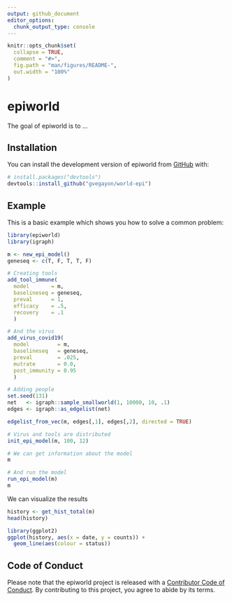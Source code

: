 ```yaml
---
output: github_document
editor_options: 
  chunk_output_type: console
---
```


<!-- README.md is generated from README.Rmd. Please edit that file -->

```r
knitr::opts_chunk$set(
  collapse = TRUE,
  comment = "#>",
  fig.path = "man/figures/README-",
  out.width = "100%"
)
```

# epiworld

<!-- badges: start -->
<!-- badges: end -->

The goal of epiworld is to ...

## Installation

You can install the development version of epiworld from [GitHub](https://github.com/) with:

``` r
# install.packages("devtools")
devtools::install_github("gvegayon/world-epi")
```

## Example

This is a basic example which shows you how to solve a common problem:

```r
library(epiworld)
library(igraph)

m <- new_epi_model()
geneseq <- c(T, F, T, T, F)

# Creating tools
add_tool_immune(
  model       = m,
  baselineseq = geneseq,
  preval      = 1,
  efficacy    = .5,
  recovery    = .1
  )

# And the virus
add_virus_covid19(
  model         = m,
  baselineseq   = geneseq,
  preval        = .025,
  mutrate       = 0.0,
  post_immunity = 0.95
  )

# Adding people
set.seed(131)
net   <- igraph::sample_smallworld(1, 10000, 10, .1)
edges <- igraph::as_edgelist(net)

edgelist_from_vec(m, edges[,1], edges[,2], directed = TRUE)

# Virus and tools are distributed
init_epi_model(m, 100, 12)

# We can get information about the model
m

# And run the model
run_epi_model(m)
m

```

We can visualize the results

```r
history <- get_hist_total(m)
head(history)

library(ggplot2)
ggplot(history, aes(x = date, y = counts)) +
  geom_line(aes(colour = status))
```


## Code of Conduct

Please note that the epiworld project is released with a [Contributor Code of Conduct](https://contributor-covenant.org/version/2/0/CODE_OF_CONDUCT.html). By contributing to this project, you agree to abide by its terms.